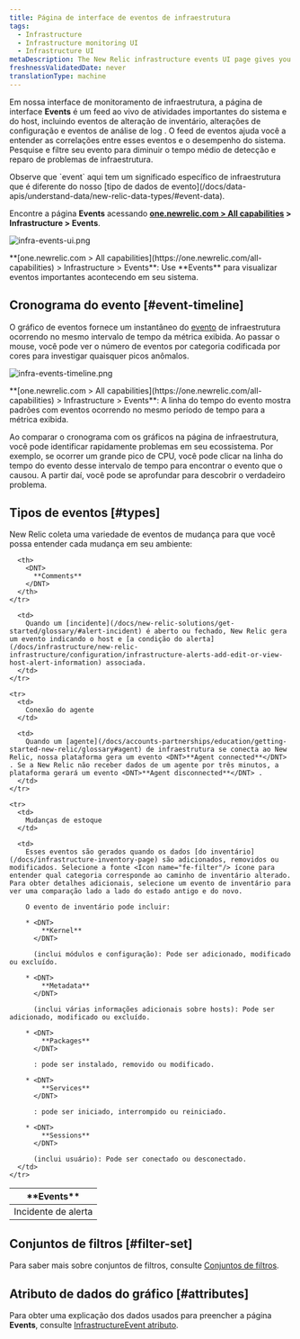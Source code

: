 ```yaml
---
title: Página de interface de eventos de infraestrutura
tags:
  - Infrastructure
  - Infrastructure monitoring UI
  - Infrastructure UI
metaDescription: The New Relic infrastructure events UI page gives you a unified timeline of important changes and events in your architecture.
freshnessValidatedDate: never
translationType: machine
---
```


Em nossa interface de monitoramento de infraestrutura, a página de interface <DNT>**Events**</DNT> é um feed ao vivo de atividades importantes do sistema e do host, incluindo eventos de alteração de inventário, alterações de configuração e eventos de análise de log . O feed de eventos ajuda você a entender as correlações entre esses eventos e o desempenho do sistema. Pesquise e filtre seu evento para diminuir o tempo médio de detecção e reparo de problemas de infraestrutura.

<Callout variant="tip">
  Observe que `event` aqui tem um significado específico de infraestrutura que é diferente do nosso [tipo de dados de evento](/docs/data-apis/understand-data/new-relic-data-types/#event-data).
</Callout>

Encontre a página <DNT>**Events**</DNT> acessando <DNT>**[one.newrelic.com > All capabilities](https://one.newrelic.com/all-capabilities) > Infrastructure > Events**</DNT>.

<img
  title="infra-events-ui.png"
  alt="infra-events-ui.png"
  src="/images/infrastructure_screenshot-crop_events.webp"
/>

<figcaption>
  <DNT>**[one.newrelic.com > All capabilities](https://one.newrelic.com/all-capabilities) > Infrastructure > Events**</DNT>: Use <DNT>**Events**</DNT> para visualizar eventos importantes acontecendo em seu sistema.
</figcaption>

## Cronograma do evento [#event-timeline]

O gráfico de eventos fornece um instantâneo do [evento](/docs/infrastructure/new-relic-infrastructure/infrastructure-ui-pages/infrastructure-events-page) de infraestrutura ocorrendo no mesmo intervalo de tempo da métrica exibida. Ao passar o mouse, você pode ver o número de eventos por categoria codificada por cores para investigar quaisquer picos anômalos.

<img
  title="infra-events-timeline.png"
  alt="infra-events-timeline.png"
  src="/images/infrastructure_screenshot-crop_events-timeline.webp"
/>

<figcaption>
  <DNT>**[one.newrelic.com > All capabilities](https://one.newrelic.com/all-capabilities) > Infrastructure > Events**</DNT>: A linha do tempo do evento mostra padrões com eventos ocorrendo no mesmo período de tempo para a métrica exibida.
</figcaption>

Ao comparar o cronograma com os gráficos na página de infraestrutura, você pode identificar rapidamente problemas em seu ecossistema. Por exemplo, se ocorrer um grande pico de CPU, você pode clicar na linha do tempo do evento desse intervalo de tempo para encontrar o evento que o causou. A partir daí, você pode se aprofundar para descobrir o verdadeiro problema.

## Tipos de eventos [#types]

New Relic coleta uma variedade de eventos de mudança para que você possa entender cada mudança em seu ambiente:

<table>
  <thead>
    <tr>
      <th style={{ width: "200px" }}>
        <DNT>
          **Events**
        </DNT>
      </th>

      <th>
        <DNT>
          **Comments**
        </DNT>
      </th>
    </tr>
  </thead>

  <tbody>
    <tr>
      <td>
        Incidente de alerta
      </td>

      <td>
        Quando um [incidente](/docs/new-relic-solutions/get-started/glossary/#alert-incident) é aberto ou fechado, New Relic gera um evento indicando o host e [a condição do alerta](/docs/infrastructure/new-relic-infrastructure/configuration/infrastructure-alerts-add-edit-or-view-host-alert-information) associada.
      </td>
    </tr>

    <tr>
      <td>
        Conexão do agente
      </td>

      <td>
        Quando um [agente](/docs/accounts-partnerships/education/getting-started-new-relic/glossary#agent) de infraestrutura se conecta ao New Relic, nossa plataforma gera um evento <DNT>**Agent connected**</DNT> . Se a New Relic não receber dados de um agente por três minutos, a plataforma gerará um evento <DNT>**Agent disconnected**</DNT> .
      </td>
    </tr>

    <tr>
      <td>
        Mudanças de estoque
      </td>

      <td>
        Esses eventos são gerados quando os dados [do inventário](/docs/infrastructure-inventory-page) são adicionados, removidos ou modificados. Selecione a fonte <Icon name="fe-filter"/> ícone para entender qual categoria corresponde ao caminho de inventário alterado. Para obter detalhes adicionais, selecione um evento de inventário para ver uma comparação lado a lado do estado antigo e do novo.

        O evento de inventário pode incluir:

        * <DNT>
            **Kernel**
          </DNT>

          (inclui módulos e configuração): Pode ser adicionado, modificado ou excluído.

        * <DNT>
            **Metadata**
          </DNT>

          (inclui várias informações adicionais sobre hosts): Pode ser adicionado, modificado ou excluído.

        * <DNT>
            **Packages**
          </DNT>

          : pode ser instalado, removido ou modificado.

        * <DNT>
            **Services**
          </DNT>

          : pode ser iniciado, interrompido ou reiniciado.

        * <DNT>
            **Sessions**
          </DNT>

          (inclui usuário): Pode ser conectado ou desconectado.
      </td>
    </tr>
  </tbody>
</table>

## Conjuntos de filtros [#filter-set]

Para saber mais sobre conjuntos de filtros, consulte [Conjuntos de filtros](/docs/infrastructure/infrastructure-ui-pages/infrastructure-inventory-page-search-your-entire-infrastructure#filter-sets).

## Atributo de dados do gráfico [#attributes]

Para obter uma explicação dos dados usados para preencher a página <DNT>**Events**</DNT>, consulte [InfrastructureEvent atributo](/attribute-dictionary/?event=InfrastructureEvent).
